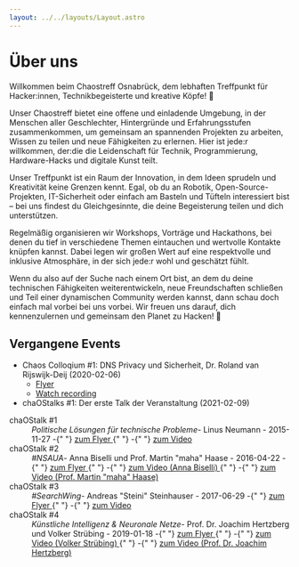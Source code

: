 ```yaml
---
layout: ../../layouts/Layout.astro
---
```


# Über uns

Willkommen beim Chaostreff Osnabrück, dem lebhaften Treffpunkt für Hacker:innen, Technikbegeisterte und kreative Köpfe! 🌟

Unser Chaostreff bietet eine offene und einladende Umgebung, in der Menschen aller Geschlechter, Hintergründe und Erfahrungsstufen zusammenkommen, um gemeinsam an spannenden Projekten zu arbeiten, Wissen zu teilen und neue Fähigkeiten zu erlernen. Hier ist jede:r willkommen, der:die die Leidenschaft für Technik, Programmierung, Hardware-Hacks und digitale Kunst teilt.

Unser Treffpunkt ist ein Raum der Innovation, in dem Ideen sprudeln und Kreativität keine Grenzen kennt. Egal, ob du an Robotik, Open-Source-Projekten, IT-Sicherheit oder einfach am Basteln und Tüfteln interessiert bist – bei uns findest du Gleichgesinnte, die deine Begeisterung teilen und dich unterstützen.

Regelmäßig organisieren wir Workshops, Vorträge und Hackathons, bei denen du tief in verschiedene Themen eintauchen und wertvolle Kontakte knüpfen kannst. Dabei legen wir großen Wert auf eine respektvolle und inklusive Atmosphäre, in der sich jede:r wohl und geschätzt fühlt.

Wenn du also auf der Suche nach einem Ort bist, an dem du deine technischen Fähigkeiten weiterentwickeln, neue Freundschaften schließen und Teil einer dynamischen Community werden kannst, dann schau doch einfach mal vorbei bei uns vorbei. Wir freuen uns darauf, dich kennenzulernen und gemeinsam den Planet zu Hacken! 🚀

## Vergangene Events

- Chaos Colloqium #1: DNS Privacy und Sicherheit, Dr. Roland van Rijswijk-Deij (2020-02-06)
  <ul>
    <a href="/downloads/chaos_colloquium_flyer_a4.pdf" target="_blank">
      <li>Flyer</li>
    </a>
    <a
      href="https://media.ccc.de/v/chaoscolloquium-1-dns-privacy-security"
      rel="noreferer"
      target="_blank"
    >
      <li>Watch recording</li>
    </a>
  </ul>
- chaOStalks #1: Der erste Talk der Veranstaltung (2021-02-09)

<dl>
  <dt>chaOStalk #1</dt>
  <dd>
    <em>Politische Lösungen für technische Probleme</em>- Linus Neumann -
    2015-11-27 -{" "}
    <a href="../downloads/chaostalk1_a4.pdf" target="_blank">
      zum Flyer
    </a>{" "}
    -{" "}
    <a
      rel="noreferer"
      target="_blank"
      href="https://media.ccc.de/v/ChaOStalk-1-Linus-Neumann"
    >
      zum Video
    </a>
  </dd>
  <dt>chaOStalk #2</dt>
  <dd>
    <em>#NSAUA</em>- Anna Biselli und Prof. Martin &quot;maha&quot; Haase -
    2016-04-22 -{" "}
    <a href="../downloads/chaostalk2_a3.pdf" target="_blank">
      zum Flyer
    </a>{" "}
    -{" "}
    <a
      rel="noreferer"
      target="_blank"
      href="https://media.ccc.de/v/chaostalk-2.1-NSAUA"
    >
      zum Video (Anna Biselli)
    </a>{" "}
    -{" "}
    <a
      rel="noreferer"
      target="_blank"
      href="https://media.ccc.de/v/chaostalk-2.2-NSAUA"
    >
      zum Video (Prof. Martin &quot;maha&quot; Haase)
    </a>
  </dd>
  <dt>chaOStalk #3</dt>
  <dd>
    <em>#SearchWing</em>- Andreas &quot;Steini&quot; Steinhauser - 2017-06-29 -{" "}
    <a href="../downloads/chaostalk3_a3.pdf" target="_blank">
      zum Flyer
    </a>{" "}
    -{" "}
    <a
      rel="noreferer"
      target="_blank"
      href="https://media.ccc.de/v/chaostalk-3-searchwing"
    >
      zum Video
    </a>
  </dd>
  <dt>chaOStalk #4</dt>
  <dd>
    <em>Künstliche Intelligenz & Neuronale Netze</em>- Prof. Dr. Joachim
    Hertzberg und Volker Strübing - 2019-01-18 -{" "}
    <a href="../downloads/chaostalk4_a4.pdf" target="_blank">
      zum Flyer
    </a>{" "}
    -{" "}
    <a
      rel="noreferer"
      target="_blank"
      href="https://media.ccc.de/v/chaostalk-4.1-Kuenstliche-Intelligenz"
    >
      zum Video (Volker Strübing)
    </a>{" "}
    -{" "}
    <a
      rel="noreferer"
      target="_blank"
      href="https://media.ccc.de/v/chaostalk-4.2-Kuenstliche-Intelligenz"
    >
      zum Video (Prof. Dr. Joachim Hertzberg)
    </a>
  </dd>
</dl>
